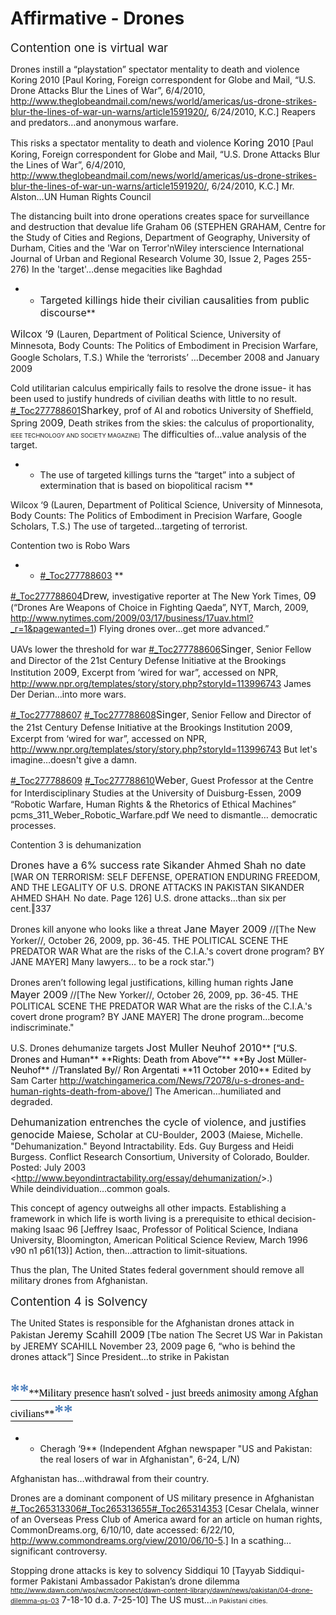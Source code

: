 =Affirmative - Drones= 

<span style="font-size: 14pt;">Contention one is virtual war </span>

Drones instill a “playstation” spectator mentality to death and violence<span style="font-family: Times; font-size: 13.5pt;"> </span>
<span class="cite">Koring 2010</span> [Paul Koring, Foreign correspondent for Globe and Mail, “U.S. Drone Attacks Blur the Lines of War”, 6/4/2010, <span style="color: windowtext; text-decoration: none; text-underline: none;">[[http://www.theglobeandmail.com/news/world/americas/us-drone-strikes-blur-the-lines-of-war-un-warns/article1591920/]]</span>, 6/24/2010, K.C.]
Reapers and predators…and anonymous warfare. 


This risks a spectator mentality to death and violence 
<span class="cite"><span style="font-size: 12.0pt;">Koring 2010</span></span> [Paul Koring, Foreign correspondent for Globe and Mail, “U.S. Drone Attacks Blur the Lines of War”, 6/4/2010, <span style="color: windowtext; text-decoration: none; text-underline: none;">[[http://www.theglobeandmail.com/news/world/americas/us-drone-strikes-blur-the-lines-of-war-un-warns/article1591920/]]</span>, 6/24/2010, K.C.] 
Mr. Alston…UN Human Rights Council


The distancing built into drone operations creates space for surveillance and destruction that devalue life 
<span class="cite">Graham 06 (</span>STEPHEN GRAHAM, Centre for the Study of Cities and Regions, Department of Geography, University of Durham, Cities and the 'War on Terror'nWiley interscience <span class="MsoHyperlink">International Journal of Urban and Regional Research Volume 30, Issue 2</span>, Pages 255-276)
In the 'target'…dense megacities like Baghdad 

<span style="font-size: 12.0pt;"> </span>
**<span style="mso-bidi-font-weight: normal;"><span style="font-size: 12.0pt;">Targeted killings hide their civilian causalities from public discourse</span></span>**
<span class="cite"><span style="font-size: 12.0pt;">Wilcox ‘9 </span></span>(Lauren, Department of Political Science, University of Minnesota, Body Counts: The Politics of Embodiment in Precision Warfare, Google Scholars, T.S.)<span style="font-size: 12.0pt;"> </span>
While the ‘terrorists’ …December 2008 and January 2009 


<span style="margin-top: .1pt;">Cold utilitarian calculus empirically fails to resolve the drone issue- it has been used to justify hundreds of civilian deaths with little to no result.</span>
<span style="margin-top: .1pt;">[[#_Toc277788601]]<span class="Author-Date"><span style="font-size: 12.0pt;">Sharkey</span></span>, prof of AI and robotics University of Sheffield, Spring 20<span class="Author-Date"><span style="font-size: 12.0pt;">09</span></span>, Death strikes from the skies: the calculus of proportionality, <span style="font-size: 7.0pt;">IEEE TECHNOLOGY AND SOCIETY MAGAZINE)</span></span>
The difficulties of…value analysis of the target.


**<span style="mso-bidi-font-weight: normal;">The use of targeted killings turns the “target” into a subject of extermination that is based on biopolitical racism </span>**
<span class="cite">Wilcox ‘9 </span>(Lauren, Department of Political Science, University of Minnesota, Body Counts: The Politics of Embodiment in Precision Warfare, Google Scholars, T.S.)
The use of targeted…targeting of terrorist. 

<span style="font-family: 'Times New Roman'; font-size: 12pt;">
</span>
Contention two is Robo Wars 

**[[#_Toc277788603]]<span class="Author-Date"> </span>**
<span style="margin-top: .1pt;">[[#_Toc277788604]]<span class="Author-Date"><span style="font-size: 12.0pt;">Drew, </span></span>investigative reporter at The New York Times, <span class="Author-Date"><span style="font-size: 12.0pt;">09</span></span> (“Drones Are Weapons of Choice in Fighting Qaeda”, NYT, March, 2009, http://www.nytimes.com/2009/03/17/business/17uav.html?_r=1&pagewanted=1)</span>
Flying drones over…get more advanced.” 


<span style="margin-top: .1pt;">UAVs lower the threshold for war</span>
<span style="margin-top: .1pt;">[[#_Toc277788606]]<span class="Author-Date"><span style="font-size: 12.0pt;">Singer</span></span>, Senior Fellow and Director of the 21st Century Defense Initiative at the Brookings Institution 20<span class="Author-Date"><span style="font-size: 12.0pt;">09</span></span>, Excerpt from ‘wired for war”, accessed on NPR, http://www.npr.org/templates/story/story.php?storyId=113996743</span>
James Der Derian…into more wars.


<span style="margin-top: .1pt;">[[#_Toc277788607]]</span>
<span style="margin-top: .1pt;">[[#_Toc277788608]]<span class="Author-Date"><span style="font-size: 12.0pt;">Singer</span></span>, Senior Fellow and Director of the 21st Century Defense Initiative at the Brookings Institution 20<span class="Author-Date"><span style="font-size: 12.0pt;">09</span></span>, Excerpt from ‘wired for war”, accessed on NPR, http://www.npr.org/templates/story/story.php?storyId=113996743</span>
But let's imagine…doesn't give a damn.


<span style="margin-top: .1pt;">[[#_Toc277788609]]</span>
<span style="margin-top: .1pt;">[[#_Toc277788610]]<span class="Author-Date"><span style="font-size: 12.0pt;">Weber</span></span>, Guest Professor at the Centre for Interdisciplinary Studies at the University of Duisburg-Essen, 20<span class="Author-Date"><span style="font-size: 12.0pt;">09</span></span> “Robotic Warfare, Human Rights & the Rhetorics of Ethical Machines” pcms_311_Weber_Robotic_Warfare.pdf </span>
We need to dismantle… democratic processes. 


<span style="font-family: 'Times New Roman'; font-size: 12pt;">
</span>
Contention 3 is dehumanization 

<span class="Author-Date"><span style="font-size: 12.0pt;">Drones have a 6% success rate </span></span>
<span class="Author-Date"><span style="font-size: 12.0pt;">Sikander Ahmed Shah no date</span></span> [WAR ON TERRORISM: SELF DEFENSE, OPERATION ENDURING FREEDOM, AND THE LEGALITY OF U.S. DRONE ATTACKS IN PAKISTAN SIKANDER AHMED SHAH<span style="font-family: Helvetica; font-size: 6.5pt;">.</span> No date. Page 126] 
U.S. drone attacks…than six per cent.‖337


Drones kill anyone who looks like a threat
<span class="Author-Date"><span style="font-size: 12.0pt;">Jane Mayer 2009</span></span> //[The New Yorker//, October 26, 2009, pp. 36-45. THE POLITICAL SCENE THE PREDATOR WAR What are the risks of the C.I.A.'s covert drone program? BY JANE MAYER]
Many lawyers… to be a rock star.")


Drones aren’t following legal justifications, killing human rights 
<span class="Author-Date"><span style="font-size: 12.0pt;">Jane Mayer 2009</span></span> //[The New Yorker//, October 26, 2009, pp. 36-45. THE POLITICAL SCENE THE PREDATOR WAR What are the risks of the C.I.A.'s covert drone program? BY JANE MAYER] 
The drone program…become indiscriminate."


<span class="DebateUnderline">U.S. Drones dehumanize targets <span style="font-weight: normal;"> </span></span>
<span class="Author-Date"><span style="font-size: 12.0pt;">Jost Muller Neuhof 2010</span></span>**<span style="color: black;"> [“U.S. Drones and Human</span>** **<span style="color: black;">Rights: Death from Above”</span>** **<span style="color: black;">By Jost Müller-Neuhof</span>** //<span style="color: black;">Translated By</span>// <span class="MsoHyperlink"><span style="color: black;">Ron Argentati</span></span> **<span style="color: black;">11 October 2010</span>** Edited by Sam Carter http://watchingamerica.com/News/72078/u-s-drones-and-human-rights-death-from-above/]<span style="color: black;"> </span>
The American…humiliated and degraded.


<span style="text-align: left;"><span style="display: block; text-align: left;"><span class="Author-Date"><span style="font-size: 12.0pt;">Dehumanization entrenches the cycle of violence, and justifies genocide
Maiese, Scholar </span></span>at CU-Boulder<span class="Author-Date"><span style="font-size: 12.0pt;">, 2003</span></span> (Maiese, Michelle. "Dehumanization." Beyond Intractability. Eds. Guy Burgess and Heidi Burgess. Conflict Research Consortium, University of Colorado, Boulder. Posted: July 2003 <[[http://www.beyondintractability.org/essay/dehumanization/]]>.)</span></span>
While deindividuation…common goals.


<span class="Author-Date">This concept of agency outweighs all other impacts. Establishing a framework in which life is worth living is a prerequisite to ethical decision-making
Isaac 96</span> [Jeffrey Isaac, Professor of Political Science, Indiana University, Bloomington, American Political Science Review, March 1996 v90 n1 p61(13)]
Action, then…attraction to limit-situations.



Thus the plan, The United States federal government should remove all military drones from Afghanistan. 


<span style="font-size: 14pt;">Contention 4 is Solvency  </span>

The United States is responsible for the Afghanistan drones attack in Pakistan
<span class="Author-Date"><span style="font-size: 12.0pt;">Jeremy Scahill 2009</span></span> [Tbe nation The Secret US War in Pakistan by JEREMY SCAHILL November 23, 2009 page 6, “who is behind the drones attack”] 
Since President…to strike in Pakistan



==<span style="border-bottom-color: #000000; border-bottom-style: solid; border-bottom-width: 1px; color: #4f81bd; font-family: 'Times New Roman'; font-size: 1.4em; margin-bottom: 5px; margin-left: 0px; margin-right: 0px; margin-top: 5px; padding-bottom: 0px; padding-left: 0px; padding-right: 0px; padding-top: 5px; page-break-after: avoid;">**<span style="color: #000000; font-size: 16px; font-weight: normal; line-height: 24px;">**Military presence hasn't solved - just breeds animosity among Afghan civilians**</span>**</span>== 
**<span style="mso-bidi-font-weight: normal;">Cheragh ‘9</span>** (Independent Afghan newspaper "US and Pakistan: the real losers of war in Afghanistan", 6-24, L/N) 
Afghanistan has…withdrawal from their country. 


Drones are a dominant component of US military presence in Afghanistan
[[#_Toc265313306]][[#_Toc265313655]][[#_Toc265314353]] [Cesar Chelala, winner of an Overseas Press Club of America award for an article on human rights, CommonDreams.org, 6/10/10, date accessed: 6/22/10, http://www.commondreams.org/view/2010/06/10-5.] 
In a scathing…<span class="underline">significant controversy</span>.


Stopping drone attacks is key to solvency
<span class="cite">Siddiqui 10 [</span>Tayyab Siddiqui- former Pakistani Ambassador Pakistan’s drone dilemma <span style="font-size: 8.0pt;">[[http://www.dawn.com/wps/wcm/connect/dawn-content-library/dawn/news/pakistan/04-drone-dilemma-qs-03]]</span> 7-18-10 d.a. 7-25-10]
The US must…<span class="underline"><span style="font-size: 8pt;">in Pakistani cities</span></span><span style="font-size: 8pt;">.  </span>
<span style="font-size: 8pt;"> </span>
<span style="font-size: 8pt;"> </span>